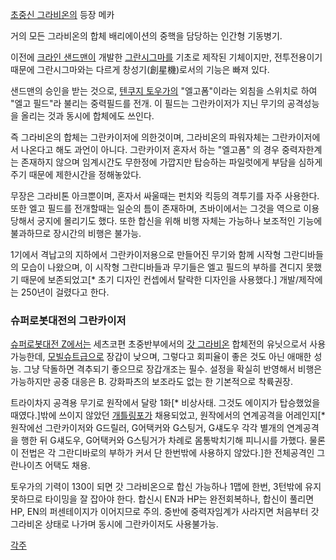 [[초중신 그라비온]]의 등장 메카

거의 모든 그라비온의 합체 배리에이션의 중핵을 담당하는 인간형 기동병기.

이전에 [[크라인 샌드맨]]이 개발한 [[그란시그마]]를 기초로 제작된 기체이지만, 전투전용이기 때문에 그란시그마와는 다르게 창성기(創星機)로서의 기능은 빠져 있다. 

샌드맨의 승인을 받는 것으로, [[텐쿠지 토우가]]의 "엘고폼"이라는 외침을 스위치로 하여 "엘고 필드"라 불리는 중력필드를 전개. 이 필드는 그란카이저가 지닌 무기의 공격성능을 올리는 것과 동시에 합체에도 쓰인다.

즉 그라비온의 합체는 그란카이저에 의한것이며, 그라비온의 파워자체는 그란카이저에서 나온다고 해도 과언이 아니다. 그란카이저 혼자서 하는 "엘고폼" 의 경우 중력자한계는 존재하지 않으며 임계시간도 무한정에 가깝지만 탑승하는 파일럿에게 부담을 심하게 주기 때문에 제한시간을 정해놓았다.

무장은 그라비톤 아크뿐이며, 혼자서 싸울때는 펀치와 킥등의 격투기를 자주 사용한다. 또한 엘고 필드를 전개할때는 일순의 틈이 존재하며, 츠바이에서는 그것을 역으로 이용당해서 궁지에 몰리기도 했다. 또한 합신을 위해 비행 자체는 가능하나 보조적인 기능에 불과하므로 장시간의 비행은 불가능.

1기에서 격납고의 지하에서 그란카이저용으로 만들어진 무기와 함께 시작형 그란디바들의 모습이 나왔으며, 이 시작형 그란디바들과 무기들은 엘고 필드의 부하를 견디지 못했기 때문에 보존되었고[* 초기 디자인 컨셉에서 탈락한 디자인을 사용했다.] 개발/제작에는 250년이 걸렸다고 한다.


=== 슈퍼로봇대전의 그란카이저 ===

[[슈퍼로봇대전 Z]]에서는 세츠코편 초중반부에서의 [[갓 그라비온]] 합체전의 유닛으로서 사용 가능한데, [[모빌슈트]]급으로 장갑이 낮으며, 그렇다고 회피율이 좋은 것도 아닌 애매한 성능. 그냥 닥돌하면 격추되기 좋으므로 장갑개조는 필수. 설정을 확실히 반영해서 비행은 가능하지만 공중 대응은 B. 강화파츠의 보조라도 없는 한 기본적으로 착륙권장.

트라이차지 공격용 무기로 원작에서 달랑 1화[* 비상사태. 그것도 에이지가 탑승했었을 때였다.]밖에 쓰이지 않았던 [[개틀링]]포가 채용되었고, 원작에서의 연계공격을 어레인지[* 원작에선 그란카이저와 G드릴러, G어택커와 G스팅거, G섀도우 각각 별개의 연계공격을 행한 뒤 G섀도우, G어택커와 G스팅거가 차례로 몸통박치기해 피니시를 가했다. 물론 이 전법은 각 그란디바로의 부하가 커서 단 한번밖에 사용하지 않았다.]한 전체공격인 그란나이츠 어택도 채용. 

토우가의 기력이 130이 되면 갓 그라비온으로 합신 가능하나 1맵에 한번, 3턴밖에 유지 못하므로 타이밍을 잘 잡아야 한다. 합신시 EN과 HP는 완전회복하나, 합신이 풀리면 HP, EN의 퍼센테이지가 이어지므로 주의. 중반에 중력자임계가 사라지면 처음부터 갓 그라비온 상태로 나가며 동시에 그란카이저도 사용불가능.


[[각주]]
